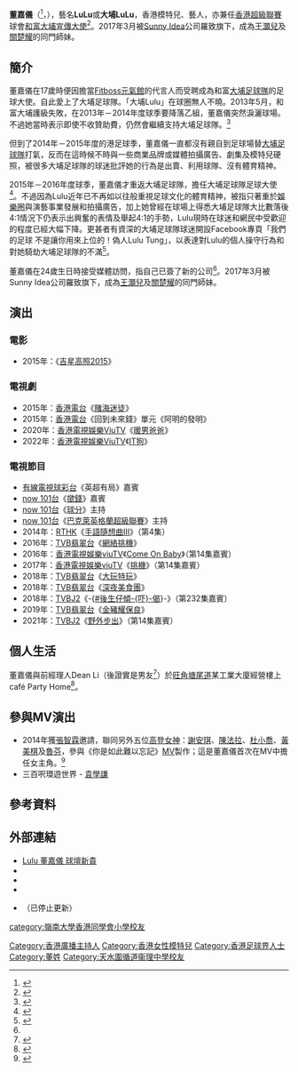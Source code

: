{{Dablink|本文是關於一位香港女藝人，關於藝名'''LuLu'''的'''臺灣女藝人'''，請參閱'''[[黄路梓茵|黄路梓茵]]'''。}}
{{藝人
| 姓名 = 董嘉儀
| 類型 = 女藝人
| 圖片 = LuLu Tung.JPG
| 圖片尺寸 = 250px
| 圖片簡介 = 董嘉儀於SEGA創造球會盃賽，[[MegaBox|MegaBox]]（2014年9月13日）
| 羅馬拼音 = Tung Ka-Yee
| 英文名 = Nicole、Lulu
| 綽號 = 大埔LuLu、Lulu
| 國籍 = {{CHN-HKG}}
| 出生日期 = {{birth_date_and_age|1993|8|4}}<ref name="想挑戰拍戲 24歲生日想二人世界">{{Cite news|url=http://hk.apple.nextmedia.com/enews/realtime/20170804/57040673 |title=想挑戰拍戲 24歲生日想二人世界 「大埔LuLu」董嘉儀男友竟然...|language=zh-hk |date=2017-08-04 |publisher=[[蘋果日報_(香港)|蘋果日報]] |access-date=2022-01-29|archive-url=https://web.archive.org/web/20170806233141/http://hk.apple.nextmedia.com/enews/realtime/20170804/57040673| archive-date =2017-08-06 |dead-url =yes}}</ref>
| 出生地點 = {{HKG-1959}} 
| 逝世日期 =  
| 逝世地點 = 
| 居住地 = {{HKG}}
| 職業 = [[模特兒|模特兒]]、[[主持人|主持]]
| 語言 = [[粵語|粵語]]、[[英語|英語]]、[[國語|國語]]
| 母校 = {{HK}}[[嶺南大學香港同學會小學|嶺南大學香港同學會小學]]<ref name="就讀嶺南大學香港同學會小學時的董嘉儀">[https://drive.google.com/file/d/1lbndgShc_gzI2QvYwHz6p77glfzTencs/view?usp=sharing 就讀嶺南大學香港同學會小學時的董嘉儀]</ref><br>{{flagicon|HKG}} 香港青年協會李兆基小學<br>{{HK}}[[天水圍循道衛理中學|天水圍循道衛理中學]]<ref>{{Cite web |url=https://www.facebook.com/lulutung/photos/1218821181467579 |title=董嘉儀facebook帖文 |work=facebook|date=2015-12-17}}</ref><br>{{flagicon|HKG}} [[香港酒店旅遊學院|香港酒店旅遊學院]]
| 教育程度 = 高級文憑
| 宗教信仰 = 
| 出身地 = {{HKG}}
| 出道日期 = {{start date and age|2010}}
| 活躍年代 = 2010年至今
| 經紀公司 = Zmodel.com<br>Unique Model Limited<br>Pure Models<br>屬505聯合製作（505 United）<br>[[意晴|Sunny Idea]]（2017年3月至2022年）
| 相關團體 = Lady_R
}}

'''董嘉儀'''（{{lang-en|Nicole Tung}}<ref>{{cite news|title=【壹週刊】LuLu點解叫LuLu？董嘉儀：我係Nicole|url=http://hk.apple.nextmedia.com/entertainment/art/20140721/18806506 |date=2014-07-21 |newspaper=[[蘋果日報_(香港)|蘋果日報]]|access-date=2014-08-29 |archive-url=https://web.archive.org/web/20140903112102/http://hk.apple.nextmedia.com/entertainment/art/20140721/18806506|archive-date=2014-09-03 |dead-url=yes |language=zh-hk}}</ref>，{{bd|1993年|8月4日}}），藝名'''LuLu'''或'''大埔LuLu'''，香港模特兒、藝人，亦兼任[[香港甲組足球聯賽|香港超級聯賽]]球會[[大埔足球會|和富大埔]][[足球寶貝|宣傳大使]]<ref>{{cite news |title=董嘉儀男友撐做足球寶貝 |url=http://the-sun.on.cc/cnt/entertainment/20140124/00470_110.html |language=zh-hk |publisher=太陽報 |date=2014年1月24日 |accessdate=2014年7月19日 |archive-date=2016年3月4日 |archive-url=https://web.archive.org/web/20160304193659/http://the-sun.on.cc/cnt/entertainment/20140124/00470_110.html |dead-url=no }}</ref>。2017年3月被[[意晴|Sunny Idea]]公司羅致旗下，成為[[王灝兒|王灝兒]]及[[關楚耀|關楚耀]]的同門師妹。

== 簡介 ==
董嘉儀在17歲時便因擔當[[Fitboss元氣館|Fitboss元氣館]]的代言人而受聘成為和富[[大埔足球會|大埔足球隊]]的足球大使。自此愛上了大埔足球隊。「大埔Lulu」在球圈無人不曉。2013年5月，和富大埔護級失敗，在2013年－2014年度球季要降落乙組，董嘉儀突然淚灑球場。不過她當時表示即使不收贊助費，仍然會繼續支持大埔足球隊。<ref>{{cite news|url=http://hk.apple.nextmedia.com/news/art/20130509/18254400|date=2013-05-09|title=專題人物：大埔Lulu　輸波唔輸情|newspaper=[[蘋果日報_(香港)|蘋果日報 (香港)]]|accessdate=2014-08-29|archive-date=2017-04-23|archive-url=https://web.archive.org/web/20170423162056/http://hk.apple.nextmedia.com/news/art/20130509/18254400|dead-url=no}}</ref>

但到了2014年－2015年度的港足球季，董嘉儀一直都沒有親自到足球場替[[大埔足球會|大埔足球隊]]打氣，反而在這時候不時與一些商業品牌或媒體拍攝廣告、劇集及模特兒硬照，被很多大埔足球隊的球迷批評她的行為是出賣、利用球隊、沒有體育精神。

2015年－2016年度球季，董嘉儀才重返大埔足球隊，擔任大埔足球隊足球大使<ref>{{Cite web |url=https://www.facebook.com/KZbingsutt/posts/1180621118618373 |title=大埔奮戰甲組，綠戰士變紅藍人|work=港足冰室facebook專頁|date=2015-08-29}}</ref>。不過因為Lulu近年已不再如以往般重視足球文化的體育精神，被指只著重於[[娛樂圈|娛樂圈]]與演藝事業發展和拍攝廣告，加上她曾經在球場上得悉大埔足球隊大比數落後4:1情況下仍表示出興奮的表情及舉起4:1的手勢，Lulu現時在球迷和網民中受歡迎的程度已經大幅下降。更甚者有資深的大埔足球隊球迷開設Facebook專頁「我們的足球 不是讓你用來上位的！偽人Lulu Tung」，以表達對Lulu的個人操守行為和對她騎劫大埔足球隊的不滿<ref>{{Cite web|url=https://www.facebook.com/lulutungcollectskin/|title=我們的足球 不是讓你用來上位的！偽人Lulu Tung|work=facebook|access-date=2017-07-09|archive-date=2014-11-26|archive-url=https://web.archive.org/web/20141126183356/https://www.facebook.com/lulutungcollectskin|dead-url=no}}</ref>。

董嘉儀在24歲生日時接受媒體訪問，指自己已簽了新的公司<ref name="想挑戰拍戲 24歲生日想二人世界"/>。2017年3月被Sunny Idea公司羅致旗下，成為[[王灝兒|王灝兒]]及[[關楚耀|關楚耀]]的同門師妹。

==演出==
===電影===
* 2015年：《[[吉星高照2015|吉星高照2015]]》 

===電視劇===
* 2015年：[[香港電台|香港電台]]《[[賭海迷徒|賭海迷徒]]》
* 2015年：[[香港電台|香港電台]]《回到未來錢》單元《阿明的發明》
* 2020年：[[香港電視娛樂|香港電視娛樂]][[ViuTV|ViuTV]]《[[暖男爸爸|暖男爸爸]]》
* 2022年：[[香港電視娛樂|香港電視娛樂]][[ViuTV|ViuTV]]《[[IT狗|IT狗]]》

===電視節目===
* [[香港有線體育|有線電視球彩台]]《英超有局》嘉賓
* [[now_101台|now 101台]]《[[撳錢|撳錢]]》嘉賓
* [[now_101台|now 101台]]《[[球分|球分]]》主持
* [[now_101台|now 101台]]《[[巴克萊英格蘭超級聯賽|巴克萊英格蘭超級聯賽]]》主持
* 2014年：[[香港電台|RTHK]]《[[手語隨想曲|手語隨想曲]]III》（第4集）
* 2016年：[[電視廣播有限公司|TVB]][[翡翠台|翡翠台]]《[[網絡挑機|網絡挑機]]》
* 2016年：[[香港電視娛樂|香港電視娛樂]][[viuTV|viuTV]]《[[Come_On_Baby|Come On Baby]]》（第14集嘉賓）
* 2017年：[[香港電視娛樂|香港電視娛樂]][[viuTV|viuTV]]《[[挑機|挑機]]》（第14集嘉賓）
* 2018年：[[電視廣播有限公司|TVB]][[翡翠台|翡翠台]]《[[大玩特玩|大玩特玩]]》
* 2018年：[[電視廣播有限公司|TVB]][[翡翠台|翡翠台]]《[[深夜美食團|深夜美食團]]》
* 2018年：[[電視廣播有限公司|TVB]][[J2|J2]]《-{[[後生仔傾吓偈|#後生仔傾-{吓}-偈]]}-》（第232集嘉賓）
* 2019年：[[電視廣播有限公司|TVB]][[翡翠台|翡翠台]]《[[保良局周年慶典|金豬耀保良]]》
* 2021年：[[電視廣播有限公司|TVB]][[J2|J2]]《[[野外步出|野外步出]]》（第14集嘉賓）

==個人生活==
董嘉儀與前經理人Dean Li（後證實是男友<ref>{{cite news|url=http://hk.apple.nextmedia.com/entertainment/art/20140423/18697138|title=馮仁昭四圍超 大埔LuLu：男友係導演|work=蘋果日報|date=2014-04-23|accessdate=2016-03-27|archive-date=2017-03-05|archive-url=https://web.archive.org/web/20170305013039/http://hk.apple.nextmedia.com/entertainment/art/20140423/18697138|dead-url=no}}</ref>）於[[旺角|旺角]][[塘尾道|塘尾道]]某工業大廈經營樓上café Party Home<ref>{{cite news|url=http://hittt.blogspot.hk/2014/07/face-373-p-lulu-lulumf.html|work=FACE 373|title=瞓住睇　搞大被同眠世盃 P　大埔 LuLu匿吧枱拒陪客|date=Jul 2014|accessdate=2016-03-27|archive-date=2017-11-11|archive-url=https://web.archive.org/web/20171111041929/http://hittt.blogspot.hk/2014/07/face-373-p-lulu-lulumf.html|dead-url=no}}</ref>。

==參與MV演出==
*2014年獲[[張智霖|張智霖]]邀請，聯同另外五位[[高登討論區|高登女神]]：[[謝安琪|謝安琪]]、[[陳法拉|陳法拉]]、[[杜小喬|杜小喬]]、[[黃美棋|黃美棋]]及[[魯芬|魯芬]]，參與《你是如此難以忘記》[[MV|MV]]製作；這是董嘉儀首次在MV中擔任女主角。<ref>{{cite news |title=娛樂專題：Chilam邀拍MV 董嘉儀女神下凡 |url=http://hk.on.cc/hk/bkn/cnt/entertainment/20140612/bkn-20140612051525232-0612_00862_001.html?eventid=4028812546191b0b01462298fb5471f5 |language=中文 |publisher=東方日報 |date=2014年6月12日 |accessdate=2014年7月18日 |archive-date=2018年8月4日 |archive-url=https://web.archive.org/web/20180804111938/http://hk.on.cc/hk/bkn/cnt/entertainment/20140612/bkn-20140612051525232-0612_00862_001.html?eventid=4028812546191b0b01462298fb5471f5 |dead-url=no }}</ref>
*三百呎環遊世界 - [[袁學謙|袁學謙]]

== 參考資料 ==
{{reflist}}

==外部連結 ==
*[https://web.archive.org/web/20140726043231/http://news.sina.com.hk/news/20110624/-1-2364986/1.html Lulu 董嘉儀 球壇新貴]
*{{facebook|lulutung|董嘉儀}}
*{{facebook|hkfootball|波波池}}
*{{instagram|lulutung|董嘉儀}}
*{{sinaweibo|2865751370}}（已停止更新）

[[Category:香港廣播主持人|Category:香港廣播主持人]]
[[Category:香港女性模特兒|Category:香港女性模特兒]]
[[Category:香港足球界人士|Category:香港足球界人士]]
[[Category:董姓|Category:董姓]]
[[category:嶺南大學香港同學會小學校友|category:嶺南大學香港同學會小學校友]]
[[Category:天水圍循道衞理中學校友|Category:天水圍循道衞理中學校友]]